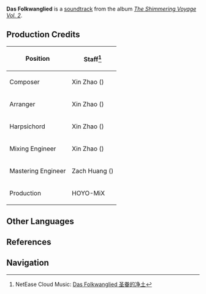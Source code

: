 {{Soundtrack Infobox
|title          =
|image          = The Shimmering Voyage Vol 2.png
|album          = The Shimmering Voyage Vol. 2
|disc           = 2
|number         = 27
|featured       =
|featured2      =
|featured3      =
|featured_disc  =
|featured_disc2 =
|featured_disc3 =
|youtube_id     = JhWq-uePEzU
|spotify_id     = 5zyx1cqqxuHXagiXGXAZOv
|played_in      = Event
|during         = [[Immernachtreich Keep]]
|domain         = Immernachtreich Keep
|previous       = Traum durch die Dämmerung, zweiter Satz
|next           = Ein vogellin, so wol getan
}}
'''Das Folkwanglied''' is a [[soundtrack]] from the album ''[[The Shimmering Voyage Vol. 2]]''.

==Production Credits==
{| class="wikitable" style="text-align:left; height:0.5em"
! Position
! Staff<ref>NetEase Cloud Music: [https://music.163.com/#/song?id=1973619545 Das Folkwanglied 圣眷的净土]</ref>
|-
! Composer
| Xin Zhao ({{zh|赵鑫}})
|-
! Arranger
| Xin Zhao ({{zh|赵鑫}})
|-
! Harpsichord
| Xin Zhao ({{zh|赵鑫}})
|-
! Mixing Engineer
| Xin Zhao ({{zh|赵鑫}})
|-
! Mastering Engineer
| Zach Huang ({{zh|黄巍}})
|-
! Production
| HOYO-MiX
|}
<!--
==Videos==
<gallery>
</gallery>

==Trivia==
-->
==Other Languages==
{{Other Languages
|en      = Das Folkwanglied
|en_lang = de
|en_tl   = The People-Field Song
|en_note = The {{w|Folkwang}} is the abode of {{w|Freya}}.
|zhs     = 圣眷的净土
|zhs_rm  = Shèngjuàn de Jìngtǔ
|zhs_tl  = 
|ja      = 聖眷の浄土
|ja_rm   = Seiken no Joudo
|ja_tl   = Pure Land of Sacred Being
|tr      = 
|tr_tl   = 
|it      = 
|it_tl   = 
}}

==References==
{{Reflist}}

==Navigation==
{{Soundtrack Navbox|The Shimmering Voyage}}